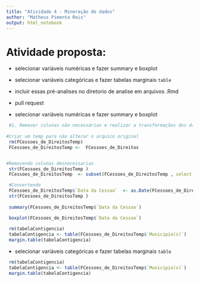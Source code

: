 ```yaml
---
title: "Atividade 4 - Mineração de dados"
author: "Matheus Pimenta Reis"
output: html_notebook
---
```



# Atividade proposta:

* selecionar variáveis numéricas e fazer summary e boxplot
* selecionar variáveis categóricas e fazer tabelas marginais `table`
* incluir essas pré-analises no diretorio de analise em arquivos .Rmd
* pull request

- selecionar variáveis numéricas e fazer summary e boxplot
```r
 #1. Remover colunas não necessárias e realizar a transformações dos dados para seus respectivos tipos
 
#Criar um temp para não alterar o arquico original
 rm(FCessoes_de_DireitosTemp)
 FCessoes_de_DireitosTemp <-  FCessoes_de_Direitos


#Removendo colunas desnecessarias
 str(FCessoes_de_DireitosTemp )
 FCessoes_de_DireitosTemp  <- subset(FCessoes_de_DireitosTemp , select = -c(Processo,Situacao))

 #Convertendo
 FCessoes_de_DireitosTemp$`Data da Cessao`  <- as.Date(FCessoes_de_DireitosTemp$`Data da Cessao`)
 str(FCessoes_de_DireitosTemp )
 
 summary(FCessoes_de_DireitosTemp$`Data da Cessao`)

 boxplot(FCessoes_de_DireitosTemp$`Data da Cessao`)
 
 rm(tabelaContigencia)
 tabelaContigencia <- table(FCessoes_de_DireitosTemp$`Municipio(s)`)
 margin.table(tabelaContigencia)
```
* selecionar variáveis categóricas e fazer tabelas marginais `table`

```r
 rm(tabelaContigencia)
 tabelaContigencia <- table(FCessoes_de_DireitosTemp$`Municipio(s)`)
 margin.table(tabelaContigencia)
```

